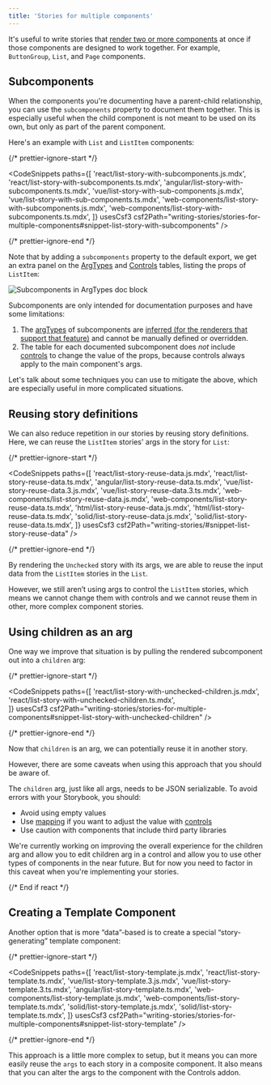 ```yaml
---
title: 'Stories for multiple components'
---
```


It's useful to write stories that [render two or more components](./index.md#stories-for-two-or-more-components) at once if those components are designed to work together. For example, `ButtonGroup`, `List`, and `Page` components.

## Subcomponents

When the components you're documenting have a parent-child relationship, you can use the `subcomponents` property to document them together. This is especially useful when the child component is not meant to be used on its own, but only as part of the parent component.

Here's an example with `List` and `ListItem` components:

{/* prettier-ignore-start */}

<CodeSnippets
  paths={[
    'react/list-story-with-subcomponents.js.mdx',
    'react/list-story-with-subcomponents.ts.mdx',
    'angular/list-story-with-subcomponents.ts.mdx',
    'vue/list-story-with-sub-components.js.mdx',
    'vue/list-story-with-sub-components.ts.mdx',
    'web-components/list-story-with-subcomponents.js.mdx',
    'web-components/list-story-with-subcomponents.ts.mdx',
  ]}
  usesCsf3
  csf2Path="writing-stories/stories-for-multiple-components#snippet-list-story-with-subcomponents"
/>

{/* prettier-ignore-end */}

Note that by adding a `subcomponents` property to the default export, we get an extra panel on the [ArgTypes](../writing-docs/doc-blocks.md#argtypes) and [Controls](../essentials/controls.md#) tables, listing the props of `ListItem`:

![Subcomponents in ArgTypes doc block](./doc-block-arg-types-subcomponents-for-list.png)

Subcomponents are only intended for documentation purposes and have some limitations:

1. The [argTypes](../api/arg-types.md) of subcomponents are [inferred (for the renderers that support that feature)](../api/arg-types.md#automatic-argtype-inference) and cannot be manually defined or overridden.
2. The table for each documented subcomponent does _not_ include [controls](../essentials/controls.md) to change the value of the props, because controls always apply to the main component's args.

Let's talk about some techniques you can use to mitigate the above, which are especially useful in more complicated situations.

## Reusing story definitions

We can also reduce repetition in our stories by reusing story definitions. Here, we can reuse the `ListItem` stories' args in the story for `List`:

{/* prettier-ignore-start */}

<CodeSnippets
  paths={[
    'react/list-story-reuse-data.js.mdx',
    'react/list-story-reuse-data.ts.mdx',
    'angular/list-story-reuse-data.ts.mdx',
    'vue/list-story-reuse-data.3.js.mdx',
    'vue/list-story-reuse-data.3.ts.mdx',
    'web-components/list-story-reuse-data.js.mdx',
    'web-components/list-story-reuse-data.ts.mdx',
    'html/list-story-reuse-data.js.mdx',
    'html/list-story-reuse-data.ts.mdx',
    'solid/list-story-reuse-data.js.mdx',
    'solid/list-story-reuse-data.ts.mdx',
  ]}
  usesCsf3
  csf2Path="writing-stories/#snippet-list-story-reuse-data"
/>

{/* prettier-ignore-end */}

By rendering the `Unchecked` story with its args, we are able to reuse the input data from the `ListItem` stories in the `List`.

<If renderer="react">

However, we still aren’t using args to control the `ListItem` stories, which means we cannot change them with controls and we cannot reuse them in other, more complex component stories.

## Using children as an arg

One way we improve that situation is by pulling the rendered subcomponent out into a `children` arg:

{/* prettier-ignore-start */}

<CodeSnippets
  paths={[
    'react/list-story-with-unchecked-children.js.mdx',
    'react/list-story-with-unchecked-children.ts.mdx',    
  ]}
  usesCsf3
  csf2Path="writing-stories/stories-for-multiple-components#snippet-list-story-with-unchecked-children"
/>

{/* prettier-ignore-end */}

Now that `children` is an arg, we can potentially reuse it in another story.

However, there are some caveats when using this approach that you should be aware of.

The `children` arg, just like all args, needs to be JSON serializable. To avoid errors with your Storybook, you should:

- Avoid using empty values
- Use [mapping](../essentials/controls.md#dealing-with-complex-values) if you want to adjust the value with [controls](../essentials/controls.md)
- Use caution with components that include third party libraries

<Callout variant="info">

We're currently working on improving the overall experience for the children arg and allow you to edit children arg in a control and allow you to use other types of components in the near future. But for now you need to factor in this caveat when you're implementing your stories.

</Callout>

{/* End if react */}
</If>

## Creating a Template Component

Another option that is more “data”-based is to create a special “story-generating” template component:

{/* prettier-ignore-start */}

<CodeSnippets
  paths={[
    'react/list-story-template.js.mdx',
    'react/list-story-template.ts.mdx',
    'vue/list-story-template.3.js.mdx',
    'vue/list-story-template.3.ts.mdx',
    'angular/list-story-template.ts.mdx',
    'web-components/list-story-template.js.mdx',
    'web-components/list-story-template.ts.mdx',
    'solid/list-story-template.js.mdx',
    'solid/list-story-template.ts.mdx',
  ]}
  usesCsf3
  csf2Path="writing-stories/stories-for-multiple-components#snippet-list-story-template"
/>

{/* prettier-ignore-end */}

This approach is a little more complex to setup, but it means you can more easily reuse the `args` to each story in a composite component. It also means that you can alter the args to the component with the Controls addon.
